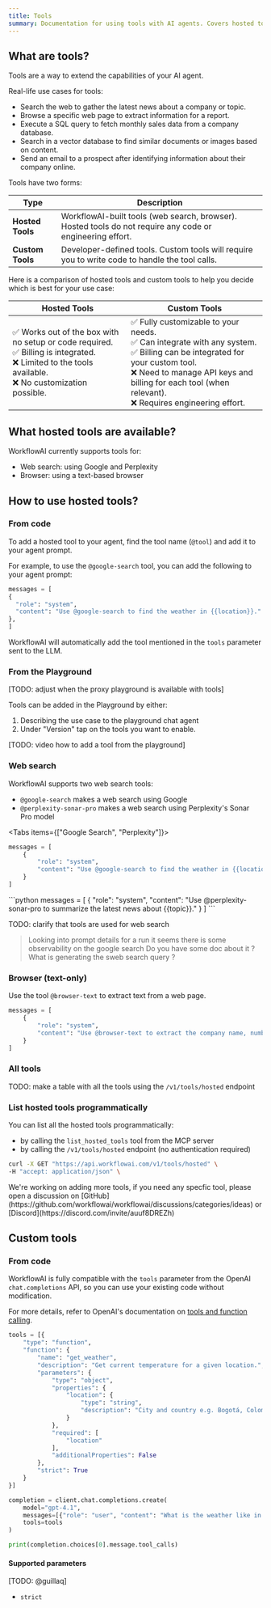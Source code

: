 ```yaml
---
title: Tools
summary: Documentation for using tools with AI agents. Covers hosted tools like web search and defining custom tools for specific use cases.
---
```



## What are tools?

Tools are a way to extend the capabilities of your AI agent.

Real-life use cases for tools:
- Search the web to gather the latest news about a company or topic.
- Browse a specific web page to extract information for a report.
- Execute a SQL query to fetch monthly sales data from a company database.
- Search in a vector database to find similar documents or images based on content.
- Send an email to a prospect after identifying information about their company online.

Tools have two forms:

| Type              | Description                                                                                      |
|-------------------|--------------------------------------------------------------------------------------------------|
| **Hosted Tools**  | WorkflowAI-built tools (web search, browser). Hosted tools do not require any code or engineering effort. |
| **Custom Tools**  | Developer-defined tools. Custom tools will require you to write code to handle the tool calls.   |

Here is a comparison of hosted tools and custom tools to help you decide which is best for your use case:

| **Hosted Tools** | **Custom Tools** |
|------------------|------------------|
| ✅ Works out of the box with no setup or code required.<br />✅ Billing is integrated.<br />❌ Limited to the tools available.<br />❌ No customization possible. | ✅ Fully customizable to your needs.<br />✅ Can integrate with any system.<br />✅ Billing can be integrated for your custom tool.<br />❌ Need to manage API keys and billing for each tool (when relevant).<br />❌ Requires engineering effort. |

## What hosted tools are available?

WorkflowAI currently supports tools for:
- Web search: using Google and Perplexity
- Browser: using a text-based browser

## How to use hosted tools?

### From code

To add a hosted tool to your agent, find the tool name (`@tool`) and add it to your agent prompt.

For example, to use the `@google-search` tool, you can add the following to your agent prompt:

```python
messages = [
{
  "role": "system",
  "content": "Use @google-search to find the weather in {{location}}."
},
]
```

WorkflowAI will automatically add the tool mentioned in the `tools` parameter sent to the LLM.

### From the Playground

[TODO: adjust when the proxy playground is available with tools]

Tools can be added in the Playground by either:
1. Describing the use case to the playground chat agent 
2. Under "Version" tap on the tools you want to enable.

[TODO: video how to add a tool from the playground]

### Web search

WorkflowAI supports two web search tools:
- `@google-search` makes a web search using Google
- `@perplexity-sonar-pro` makes a web search using Perplexity's Sonar Pro model

<Tabs items={["Google Search", "Perplexity"]}>
  <Tab>
  ```python
  messages = [
      {
          "role": "system",
          "content": "Use @google-search to find the weather in {{location}}."
      }
  ]
  ```
  </Tab>
  <Tab>
  ```python
  messages = [
      {
          "role": "system",
          "content": "Use @perplexity-sonar-pro to summarize the latest news about {{topic}}."
      }
  ]
  ```
  </Tab>
</Tabs>

TODO: clarify that tools are used for web search
> Looking into prompt details for a run it seems there is some observability on the google search
> Do you have some doc about it ? What is generating the sweb search query ?

### Browser (text-only)

Use the tool `@browser-text` to extract text from a web page.

```python
messages = [
    {
        "role": "system",
        "content": "Use @browser-text to extract the company name, number of employees, and email address from {{company_url}}."
    }
]
```

### All tools

TODO: make a table with all the tools using the `/v1/tools/hosted` endpoint

### List hosted tools programmatically

You can list all the hosted tools programmatically:
- by calling the `list_hosted_tools` tool from the MCP server
- by calling the `/v1/tools/hosted` endpoint (no authentication required)

```bash
curl -X GET "https://api.workflowai.com/v1/tools/hosted" \
-H "accept: application/json" \
```

<Callout type="info">
We're working on adding more tools, if you need any specfic tool, please open a discussion on [GitHub](https://github.com/workflowai/workflowai/discussions/categories/ideas) or [Discord](https://discord.com/invite/auuf8DREZh)
</Callout>

## Custom tools

### From code

WorkflowAI is fully compatible with the `tools` parameter from the OpenAI `chat.completions` API, so you can use your existing code without modification.

For more details, refer to OpenAI's documentation on [tools and function calling](https://platform.openai.com/docs/guides/function-calling).

```python
tools = [{
    "type": "function",
    "function": {
        "name": "get_weather",
        "description": "Get current temperature for a given location.",
        "parameters": {
            "type": "object",
            "properties": {
                "location": {
                    "type": "string",
                    "description": "City and country e.g. Bogotá, Colombia"
                }
            },
            "required": [
                "location"
            ],
            "additionalProperties": False
        },
        "strict": True
    }
}]

completion = client.chat.completions.create(
    model="gpt-4.1",
    messages=[{"role": "user", "content": "What is the weather like in Paris today?"}],
    tools=tools
)

print(completion.choices[0].message.tool_calls)
```

#### Supported parameters

[TODO: @guillaq]
- `strict`
